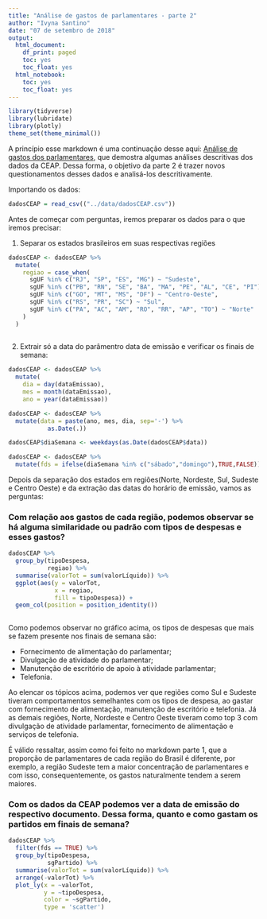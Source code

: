```yaml
---
title: "Análise de gastos de parlamentares - parte 2"
author: "Ivyna Santino"
date: "07 de setembro de 2018"
output:
  html_document:
    df_print: paged
    toc: yes
    toc_float: yes
  html_notebook:
    toc: yes
    toc_float: yes
---
```


```r
library(tidyverse)
library(lubridate)
library(plotly)
theme_set(theme_minimal())
```

A princípio esse markdown é uma continuação desse aqui: [Análise de gastos dos parlamentares](), que demostra algumas análises descritivas dos dados da CEAP. Dessa forma, o objetivo da parte 2 é trazer novos questionamentos desses dados e analisá-los descritivamente.

Importando os dados:
```r
dadosCEAP = read_csv(("../data/dadosCEAP.csv"))
```

Antes de começar com perguntas, iremos preparar os dados para o que iremos precisar:

1. Separar os estados brasileiros em suas respectivas regiões

```r
dadosCEAP <- dadosCEAP %>% 
  mutate(
    regiao = case_when(
      sgUF %in% c("RJ", "SP", "ES", "MG") ~ "Sudeste",
      sgUF %in% c("PB", "RN", "SE", "BA", "MA", "PE", "AL", "CE", "PI") ~ "Nordeste",
      sgUF %in% c("GO", "MT", "MS", "DF") ~ "Centro-Oeste",
      sgUF %in% c("RS", "PR", "SC") ~ "Sul",
      sgUF %in% c("PA", "AC", "AM", "RO", "RR", "AP", "TO") ~ "Norte"
    )
  )
  
```

2. Extrair só a data do parâmentro data de emissão e verificar os finais de semana:

```r
dadosCEAP <- dadosCEAP %>% 
  mutate(
    dia = day(dataEmissao),
    mes = month(dataEmissao),
    ano = year(dataEmissao))

dadosCEAP <- dadosCEAP %>% 
  mutate(data = paste(ano, mes, dia, sep='-') %>% 
           as.Date(.))

dadosCEAP$diaSemana <- weekdays(as.Date(dadosCEAP$data))

dadosCEAP <- dadosCEAP %>%
  mutate(fds = ifelse(diaSemana %in% c("sábado","domingo"),TRUE,FALSE))

```

Depois da separação dos estados em regiões(Norte, Nordeste, Sul, Sudeste e Centro Oeste) e da extração das datas do horário de emissão, vamos as perguntas:

### Com relação aos gastos de cada região, podemos observar se há alguma similaridade ou padrão com tipos de despesas e esses gastos?

```r
dadosCEAP %>% 
  group_by(tipoDespesa,
           regiao) %>% 
  summarise(valorTot = sum(valorLíquido)) %>% 
  ggplot(aes(y = valorTot,
             x = regiao,
             fill = tipoDespesa)) +
  geom_col(position = position_identity()) 
  
```

Como podemos observar no gráfico acima, os tipos de despesas que mais se fazem presente nos finais de semana são:

- Fornecimento de alimentação do parlamentar;
- Divulgação de atividade do parlamentar;
- Manutenção de escritório de apoio à atividade parlamentar;
- Telefonia.

Ao elencar os tópicos acima, podemos ver que regiões como Sul e Sudeste tiveram comportamentos semelhantes com os tipos de despesa, ao gastar com fornecimento de alimentação, manutenção de escritório e telefonia. Já as demais regiões, Norte, Nordeste e Centro Oeste tiveram como top 3 com divulgação de atividade parlamentar, fornecimento de alimentação e serviços de telefonia.

É válido ressaltar, assim como foi feito no markdown parte 1, que a proporção de parlamentares de cada região do Brasil é diferente, por exemplo, a região Sudeste tem a maior concentração de parlamentares e com isso, consequentemente, os gastos naturalmente tendem a serem maiores.

### Com os dados da CEAP podemos ver a data de emissão do respectivo documento. Dessa forma, quanto e como gastam os partidos em finais de semana?

```r
dadosCEAP %>%
  filter(fds == TRUE) %>% 
  group_by(tipoDespesa,
           sgPartido) %>% 
  summarise(valorTot = sum(valorLíquido)) %>% 
  arrange(-valorTot) %>%
  plot_ly(x = ~valorTot,
          y = ~tipoDespesa,
          color = ~sgPartido,
          type = 'scatter')
```

